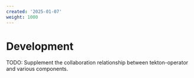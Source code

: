 ```yaml
---
created: '2025-01-07'
weight: 1000
---
```


# Development

TODO: Supplement the collaboration relationship between tekton-operator and various components.

